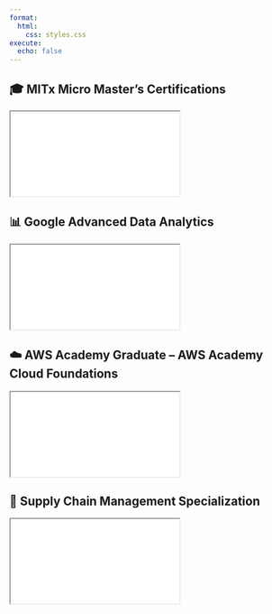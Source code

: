 ```yaml
---
format:
  html:
    css: styles.css
execute:
  echo: false
---
```


## 🎓 MITx Micro Master's Certifications

<div class="cert-frame">
  <iframe src="./image/SCM MicroMasters.pdf" class="pdf-viewer"></iframe>
</div>

## 📊 Google Advanced Data Analytics

<div class="cert-frame">
  <iframe src="./image/Coursera 43HOLA3IWX3U.pdf" class="pdf-viewer"></iframe>
</div>

## ☁️ AWS Academy Graduate – AWS Academy Cloud Foundations

<div class="cert-frame">
  <iframe src="./image/AWS_Academy_Graduate___AWS_Academy_Cloud_Foundations_Badge20250314-26-1dxhfr.pdf" class="pdf-viewer"></iframe>
</div>

## 🧭 Supply Chain Management Specialization

<div class="cert-frame">
  <iframe src="./image/Coursera LTHMDXKCQZSF.pdf" class="pdf-viewer"></iframe>
</div>

